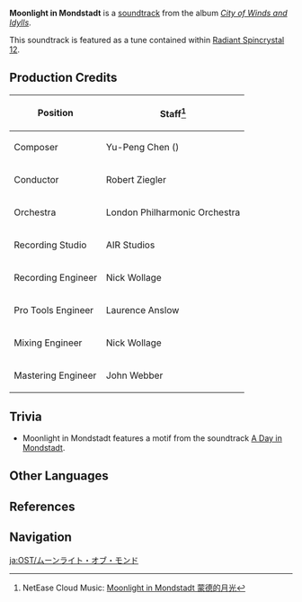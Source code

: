 {{Soundtrack Infobox
|title          =
|image          = City of Winds and Idylls.png
|album          = City of Winds and Idylls
|disc           = 1
|number         = 07
|featured       =
|featured2      =
|featured3      =
|featured_disc  =
|featured_disc2 =
|featured_disc3 =
|youtube_id     = AALrH26HAmw
|youtube_time   = 529
|spotify_id     = 0ZHraW0fHE8br6Hw1ekRXy
|played_in      = City of Mondstadt
|during         = [[City of Mondstadt]] (Night)
|domain         =
|previous       = Mondstadt Starlit
|next           = Another Day in Mondstadt
}}
'''Moonlight in Mondstadt''' is a [[soundtrack]] from the album ''[[City of Winds and Idylls]]''.

This soundtrack is featured as a tune contained within [[Radiant Spincrystal 12]].

==Production Credits==
{| class="wikitable" style="text-align:left; height:0.5em"
! Position
! Staff<ref>NetEase Cloud Music: [https://music.163.com/#/song?id=1481392244 Moonlight in Mondstadt 蒙德的月光]</ref>
|-
! Composer
| Yu-Peng Chen ({{zh|陈致逸}})
|-
! Conductor
| Robert Ziegler
|-
! Orchestra
| London Philharmonic Orchestra
|-
! Recording Studio
| AIR Studios
|-
! Recording Engineer
| Nick Wollage
|-
! Pro Tools Engineer
| Laurence Anslow
|-
! Mixing Engineer
| Nick Wollage
|-
! Mastering Engineer
| John Webber
|}

==Trivia==
* Moonlight in Mondstadt features a motif from the soundtrack [[A Day in Mondstadt]].

==Other Languages==
{{Other Languages
|en      = Moonlight in Mondstadt
|zhs     = 蒙德的月光
|zhs_rm  = Méngdé de Yuèguāng
|zht     = 蒙德的月光
|zht_rm  = Méngdé de Yuèguāng
|zh_tl   = 
|ja      = ムーンライト・オブ・モンド
|ja_rm   = Muunraito Obu Mondo
|ja_tl   = 
|ko      = Moonlight in Mondstadt<ref name="RS">{{Ref/Item|Radiant Spincrystal 12|note=Korean, Spanish, French, Russian, Thai, Vietnamese, German, Indonesian, Portuguese, Turkish, Italian}}</ref>
|es      = Moonlight in Mondstadt<ref name="RS" />
|fr      = Moonlight in Mondstadt<ref name="RS" />
|ru      = Moonlight in Mondstadt<ref name="RS" />
|th      = Moonlight in Mondstadt<ref name="RS" />
|vi      = Ánh Trăng Mondstadt<ref name="RS" />
|vi_tl   = 
|de      = Moonlight in Mondstadt<ref name="RS" />
|id      = Moonlight in Mondstadt<ref name="RS" />
|pt      = Moonlight in Mondstadt<ref name="RS" />
|tr      = Moonlight in Mondstadt<ref name="RS" />
|it      = Moonlight in Mondstadt<ref name="RS" />
}}

==References==
{{Reflist}}

==Navigation==
{{Soundtrack Navbox|City of Winds and Idylls}}

[[ja:OST/ムーンライト・オブ・モンド]]